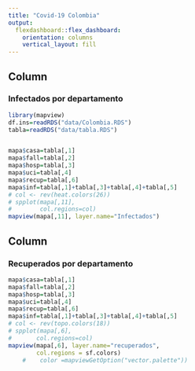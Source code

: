 ```yaml
---
title: "Covid-19 Colombia"
output: 
  flexdashboard::flex_dashboard:
    orientation: columns
    vertical_layout: fill
---
```




Column {data-width=600}
-----------------------------------------------------------------------
### Infectados por departamento

```r
library(mapview)
df.ins=readRDS("data/Colombia.RDS")
tabla=readRDS("data/tabla.RDS")


mapa$casa=tabla[,1]
mapa$fall=tabla[,2]
mapa$hosp=tabla[,3]
mapa$uci=tabla[,4]
mapa$recup=tabla[,6]
mapa$inf=tabla[,1]+tabla[,3]+tabla[,4]+tabla[,5]
# col <- rev(heat.colors(26))
# spplot(mapa[,11],
#        col.regions=col)
mapview(mapa[,11], layer.name="Infectados")

```

Column {data-width=600} 
-----------------------------------------------------------------------
### Recuperados por departamento

```r

mapa$casa=tabla[,1]
mapa$fall=tabla[,2]
mapa$hosp=tabla[,3]
mapa$uci=tabla[,4]
mapa$recup=tabla[,6]
mapa$inf=tabla[,1]+tabla[,3]+tabla[,4]+tabla[,5]
# col <- rev(topo.colors(18))
# spplot(mapa[,6],
#       col.regions=col)
mapview(mapa[,6], layer.name="recuperados",
        col.regions = sf.colors)
    #    color =mapviewGetOption("vector.palette"))


```